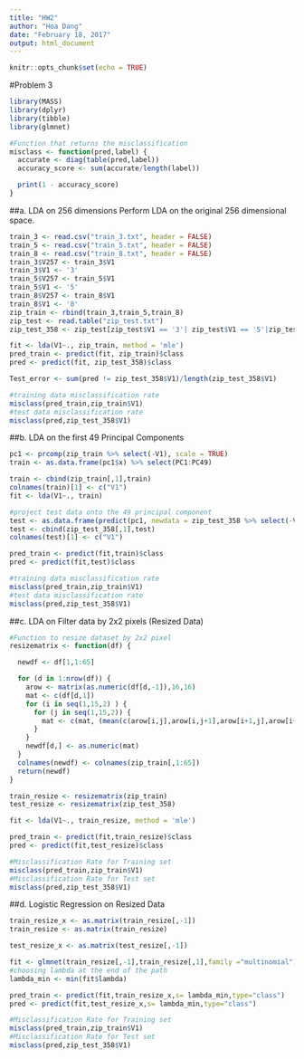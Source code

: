 ```yaml
---
title: "HW2"
author: "Hoa Dang"
date: "February 18, 2017"
output: html_document
---
```


```r
knitr::opts_chunk$set(echo = TRUE)
```

#Problem 3
```r
library(MASS)
library(dplyr)
library(tibble)
library(glmnet)
```


```r
#Function that returns the misclassification
misclass <- function(pred,label) {
  accurate <- diag(table(pred,label))
  accuracy_score <- sum(accurate/length(label))

  print(1 - accuracy_score)
}
```

##a. LDA on 256 dimensions
Perform LDA on the original 256 dimensional space.
```r
train_3 <- read.csv("train_3.txt", header = FALSE)
train_5 <- read.csv("train_5.txt", header = FALSE)
train_8 <- read.csv("train_8.txt", header = FALSE)
train_3$V257 <- train_3$V1 
train_3$V1 <- '3'
train_5$V257 <- train_5$V1 
train_5$V1 <- '5'
train_8$V257 <- train_8$V1 
train_8$V1 <- '8'
zip_train <- rbind(train_3,train_5,train_8)
zip_test <- read.table("zip_test.txt")
zip_test_358 <- zip_test[zip_test$V1 == '3'| zip_test$V1 == '5'|zip_test$V1 == '8' ,]

```

```r
fit <- lda(V1~., zip_train, method = 'mle')
pred_train <- predict(fit, zip_train)$class
pred <- predict(fit, zip_test_358)$class

Test_error <- sum(pred != zip_test_358$V1)/length(zip_test_358$V1)

#training data misclassification rate
misclass(pred_train,zip_train$V1)
#test data misclassification rate
misclass(pred,zip_test_358$V1)
```

##b. LDA on the first 49 Principal Components
```r
pc1 <- prcomp(zip_train %>% select(-V1), scale = TRUE)
train <- as.data.frame(pc1$x) %>% select(PC1:PC49)

train <- cbind(zip_train[,1],train)
colnames(train)[1] <- c("V1")
fit <- lda(V1~., train)

#project test data onto the 49 principal component
test <- as.data.frame(predict(pc1, newdata = zip_test_358 %>% select(-V1))) %>% select(PC1:PC49)
test <- cbind(zip_test_358[,1],test)
colnames(test)[1] <- c("V1")

```

```r
pred_train <- predict(fit,train)$class
pred <- predict(fit,test)$class

#training data misclassification rate
misclass(pred_train,zip_train$V1)
#test data misclassification rate
misclass(pred,zip_test_358$V1)
```

##c. LDA on Filter data by 2x2 pixels (Resized Data)
```r
#Function to resize dataset by 2x2 pixel
resizematrix <- function(df) {

  newdf <- df[1,1:65]

  for (d in 1:nrow(df)) {
    arow <- matrix(as.numeric(df[d,-1]),16,16)
    mat <- c(df[d,1])
    for (i in seq(1,15,2) ) {
      for (j in seq(1,15,2)) {
        mat <- c(mat, (mean(c(arow[i,j],arow[i,j+1],arow[i+1,j],arow[i+1,j+1]))))
      }
    }
    newdf[d,] <- as.numeric(mat)
  }
  colnames(newdf) <- colnames(zip_train[,1:65])
  return(newdf)
}

```

```r
train_resize <- resizematrix(zip_train)
test_resize <- resizematrix(zip_test_358)

fit <- lda(V1~., train_resize, method = 'mle')

pred_train <- predict(fit,train_resize)$class
pred <- predict(fit,test_resize)$class

#Misclassification Rate for Training set
misclass(pred_train,zip_train$V1)
#Misclassification Rate for Test set
misclass(pred,zip_test_358$V1)
```

##d. Logistic Regression on Resized Data
```r
train_resize_x <- as.matrix(train_resize[,-1])
train_resize <- as.matrix(train_resize)

test_resize_x <- as.matrix(test_resize[,-1])

fit <- glmnet(train_resize[,-1],train_resize[,1],family ="multinomial")
#choosing lambda at the end of the path
lambda_min <- min(fit$lambda)

pred_train <- predict(fit,train_resize_x,s= lambda_min,type="class")
pred <- predict(fit,test_resize_x,s= lambda_min,type="class")

#Misclassification Rate for Training set
misclass(pred_train,zip_train$V1)
#Misclassification Rate for Test set
misclass(pred,zip_test_358$V1)

```

